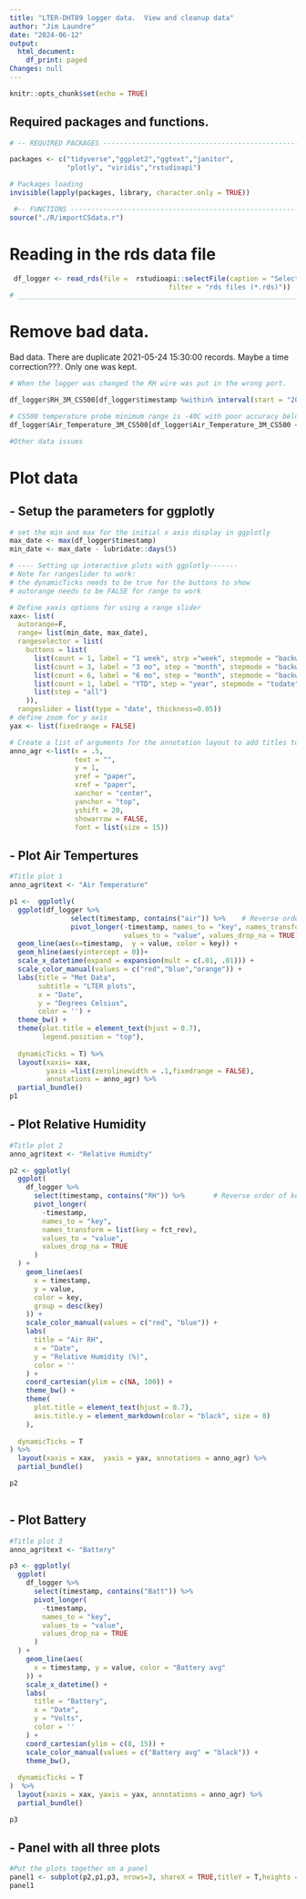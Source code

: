 ```yaml
---
title: "LTER-DHT89 logger data.  View and cleanup data"
author: "Jim Laundre"
date: "2024-06-12"
output:
  html_document:
    df_print: paged
Changes: null
---
```


```r
knitr::opts_chunk$set(echo = TRUE)
```

## Required packages and functions.

```r
# -- REQUIRED PACKAGES -------------------------------------------------------

packages <- c("tidyverse","ggplot2","ggtext","janitor",
              "plotly", "viridis","rstudioapi")

# Packages loading
invisible(lapply(packages, library, character.only = TRUE))

 #-- FUNCTIONS ---------------------------------------------------------------
source("./R/importCSdata.r")

```
# Reading in the rds data file

```r

 df_logger <- read_rds(file =  rstudioapi::selectFile(caption = "Select lofgger data rds file",
                                       filter = "rds files (*.rds)"))
# _______________________________________________________________________________

```
# Remove bad data.
 Bad data.
 There are duplicate 2021-05-24 15:30:00 records.  Maybe a time correction???. Only one was kept.
```r
# When the logger was changed the RH wire was put in the wrong port.  

df_logger$RH_3M_CS500[df_logger$timestamp %within% interval(start = "2019-08-16 00:00:00 -09", end = "2020-05-21 12:00:00 -09")] <- NA

# CS500 temperature probe minimum range is -40C with poor accuracy below -39C. Set all values below -39 to NA.
df_logger$Air_Temperature_3M_CS500[df_logger$Air_Temperature_3M_CS500 < -39] <- NA

#Other data issues

```
# Plot data
## - Setup the parameters for ggplotly
```r
# set the min and max for the initial x axis display in ggplotly
max_date <- max(df_logger$timestamp)
min_date <- max_date - lubridate::days(5) 

# ---- Setting up interactive plots with ggplotly-------
# Note for rangeslider to work:
# the dynamicTicks needs to be true for the buttons to show
# autorange needs to be FALSE for range to work

# Define xaxis options for using a range slider
xax<- list( 
  autorange=F,
  range= list(min_date, max_date),
  rangeselector = list(
    buttons = list(
      list(count = 1, label = "1 week", strp ="week", stepmode = "backward"),
      list(count = 3, label = "3 mo", step = "month", stepmode = "backward"),
      list(count = 6, label = "6 mo", step = "month", stepmode = "backward"),
      list(count = 1, label = "YTD", step = "year", stepmode = "todate"),
      list(step = "all")
    )),
  rangeslider = list(type = "date", thickness=0.05))
# define zoom for y axis
yax <- list(fixedrange = FALSE)

# Create a list of arguments for the annotation layout to add titles to the subplots
anno_agr <-list(x = .5,
                text = "",
                y = 1,
                yref = "paper",
                xref = "paper",
                xanchor = "center",
                yanchor = "top",
                yshift = 20,
                showarrow = FALSE,
                font = list(size = 15))
```
## - Plot Air Tempertures

```r

#Title plot 1
anno_agr$text <- "Air Temperature"

p1 <-  ggplotly(
  ggplot(df_logger %>%
               select(timestamp, contains("air")) %>%    # Reverse order of key so CT is on top                                            
               pivot_longer(-timestamp, names_to = "key", names_transform = list(key = fct_rev), 
                            values_to = "value", values_drop_na = TRUE)) +
  geom_line(aes(x=timestamp,  y = value, color = key)) +
  geom_hline(aes(yintercept = 0))+
  scale_x_datetime(expand = expansion(mult = c(.01, .01))) +
  scale_color_manual(values = c("red","blue","orange")) +
  labs(title = "Met Data",
       subtitle = "LTER plots",
       x = "Date",
       y = "Degrees Celsius",
       color = '') +
  theme_bw() +
  theme(plot.title = element_text(hjust = 0.7),
        legend.position = "top"),
  
  dynamicTicks = T) %>% 
  layout(xaxis= xax,
         yaxis =list(zerolinewidth = .1,fixedrange = FALSE),
         annotations = anno_agr) %>% 
  partial_bundle()
p1

```

## - Plot Relative Humidity

```r

#Title plot 2
anno_agr$text <- "Relative Humidty"

p2 <- ggplotly(
  ggplot(
    df_logger %>%
      select(timestamp, contains("RH")) %>%       # Reverse order of key so CT is on top
      pivot_longer(
        -timestamp,
        names_to = "key",
        names_transform = list(key = fct_rev),
        values_to = "value",
        values_drop_na = TRUE
      )
  ) +
    geom_line(aes(
      x = timestamp,
      y = value,
      color = key,
      group = desc(key)
    )) +
    scale_color_manual(values = c("red", "blue")) +
    labs(
      title = "Air RH",
      x = "Date",
      y = "Relative Humidity (%)",
      color = ''
    ) +
    coord_cartesian(ylim = c(NA, 100)) +
    theme_bw() +
    theme(
      plot.title = element_text(hjust = 0.7),
      axis.title.y = element_markdown(color = "black", size = 8)
    ),
  
  dynamicTicks = T
) %>%
  layout(xaxis = xax,  yaxis = yax, annotations = anno_agr) %>%
  partial_bundle()

p2
  
```

## - Plot Battery

```r


#Title plot 3
anno_agr$text <- "Battery"

p3 <- ggplotly(
  ggplot(
    df_logger %>%
      select(timestamp, contains("Batt")) %>%
      pivot_longer(
        -timestamp,
        names_to = "key",
        values_to = "value",
        values_drop_na = TRUE
      )
  ) +
    geom_line(aes(
      x = timestamp, y = value, color = "Battery avg"
    )) +
    scale_x_datetime() +
    labs(
      title = "Battery",
      x = "Date",
      y = "Volts",
      color = ''
    ) +
    coord_cartesian(ylim = c(8, 15)) +
    scale_color_manual(values = c("Battery avg" = "black")) +
    theme_bw(),
  
  dynamicTicks = T
)  %>%
  layout(xaxis = xax, yaxis = yax, annotations = anno_agr) %>%
  partial_bundle()

p3

```

## - Panel with all three plots
```r

#Put the plots together on a panel 
panel1 <- subplot(p2,p1,p3, nrows=3, shareX = TRUE,titleY = T,heights = c(.3,.5,.2),which_layout = 2)
panel1

```
